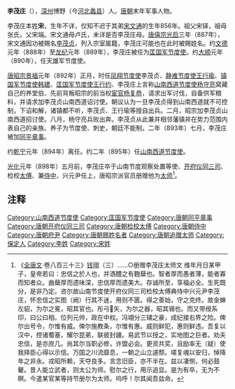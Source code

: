 '''李茂庄'''（{{bd|9世纪||898年|catIdx=L}}），[[深州|深州]]博野（今[[河北|河北]][[蠡县|蠡县]]）人。[[唐朝|唐朝]]末年军事人物。

李茂庄本姓'''宋'''，生年不详，仅知不迟于其弟[[宋文通|宋文通]]的生年856年。祖父宋铎，祖母张氏，父宋端。宋文通母卢氏，未详是否李茂庄母。[[唐僖宗|唐僖宗]][[光启|光启]]三年（887年），宋文通因功被赐名[[李茂贞|李茂贞]]，列入宗室属籍，李茂庄可能也在此时被赐姓名。约[[文德_(唐朝)|文德]]元年（888年）至[[龙纪|龙纪]]元年（889年），李茂庄被任为[[匡国军节度使|匡国军节度使]]。约[[大顺_(唐朝)|大顺]]元年（890年），任天雄军节度使。

[[唐昭宗|唐昭宗]][[景福_(唐朝)|景福]]元年（892年）正月，时任[[凤翔节度使|凤翔节度使]]李茂贞、[[静难节度使|静难节度使]][[王行瑜|王行瑜]]、[[镇国军节度使|镇国军节度使]][[韩建|韩建]]、[[匡国军节度使|匡国军节度使]][[王行约|王行约]]、李茂庄上言称[[山南西道节度使|山南西道节度使]][[杨守亮|杨守亮]]窝藏自己的养堂伯、先前背叛昭宗的前当权[[宦官|宦官]][[杨复恭|杨复恭]]，请求出军讨伐，自备供军粮料，并请求加李茂贞山南西道诏讨使。朝议认为一旦李茂贞得到山南西道就不可控制，下诏和解，诸镇都不听，李茂贞、王行瑜等擅自出兵。二月，昭宗加李茂贞山南西道招讨使。八月，杨守亮兵败出奔。李茂贞从此兼并相邻藩镇并在势力范围内表自己的亲族、养子为节度使、刺史，朝廷不能制。二年（893年）七月，李茂庄被加[[同平章事|同平章事]]。

约[[乾宁|乾宁]]元年（894年）离任。约二年（895年）任[[山南西道节度使|山南西道节度使]]。

[[光化|光化]]元年（898年）五月前，李茂庄卒于山南节度观察处置等使、[[开府仪同三司|开府仪同三司]]、检校[[太傅|太傅]]、兼[[侍中|侍中]]、兴元尹任上，唐昭宗派官员册赠他为[[太师|太师]]<ref>《[[全唐文|全唐文]]·卷八百三十三》[[钱珝|钱珝]]（三）……○册赠李茂庄太师文 维年月日某甲子，皇帝若曰：忠信之於人也，并酒醴之有麴蘖也。智者厚而愚者薄，能者寡而知者众。曲蘖厚而遗味深，忠信厚而遗美大。存诚所至，享福必全。生死既分，是非乃定。咨尔故山南节度使开府仪同三司检校太傅典侍中兴元尹李茂庄，怀忠信之实图（阙）行其不迷，用则不匮。得之善始，守之克终。故金蝉左貂，为尔之冕，昭其官也。彤弓矢，为尔之器，昭其锡也。而又带绶系印，曰公曰相。位列元帅，政在中权。冯翊分三辅之豪，成纪接右界之险。俾尔出号令，尔惟有威。俾尔施教条，尔惟有惠。威则鲜犯，惠则鲜违。吾复以汉中，控诸蜀塞，耀尔昆弟，联彼封疆。易武节以授之，实地图之巨者。劝夫忠信，是亦庶几。尚其尔当职必修，许盟必会。更资共奖，且励率无（疑）使我择臣心得以示信。万国之川流靡息，一朝之山立遽颓。嗟复魂以安归，悼降年之非永。戎昭所赖，天夺良多。言念旧臣，亦不半在。兹以凄恻，何必鼓鼙。昔人能立武者，则太公为师。慰尔之行，用示追显。是为有卒，无为不瞑。今遣某官某等持节册尔为太师。呜呼！尔其闻吾兹命。</ref>。

== 注释 ==
{{Reflist}}

{{DEFAULTSORT:L}}
[[Category:山南西道节度使|Category:山南西道节度使]]
[[Category:匡国军节度使|Category:匡国军节度使]]
[[Category:唐朝同平章事|Category:唐朝同平章事]]
[[Category:唐朝开府仪同三司|Category:唐朝开府仪同三司]]
[[Category:唐朝检校太傅|Category:唐朝检校太傅]]
[[Category:唐朝侍中|Category:唐朝侍中]]
[[Category:唐朝府尹|Category:唐朝府尹]]
[[Category:唐朝赐姓名者|Category:唐朝赐姓名者]]
[[Category:唐朝追赠太师|Category:唐朝追赠太师]]
[[Category:保定人|Category:保定人]]
[[Category:李姓|Category:李姓]]
[[Category:宋姓|Category:宋姓]]